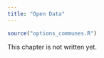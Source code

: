 ```yaml
---
title: "Open Data"
---
```


```r
source("options_communes.R")
```

<div class="important">
This chapter is not written yet.
</div>


